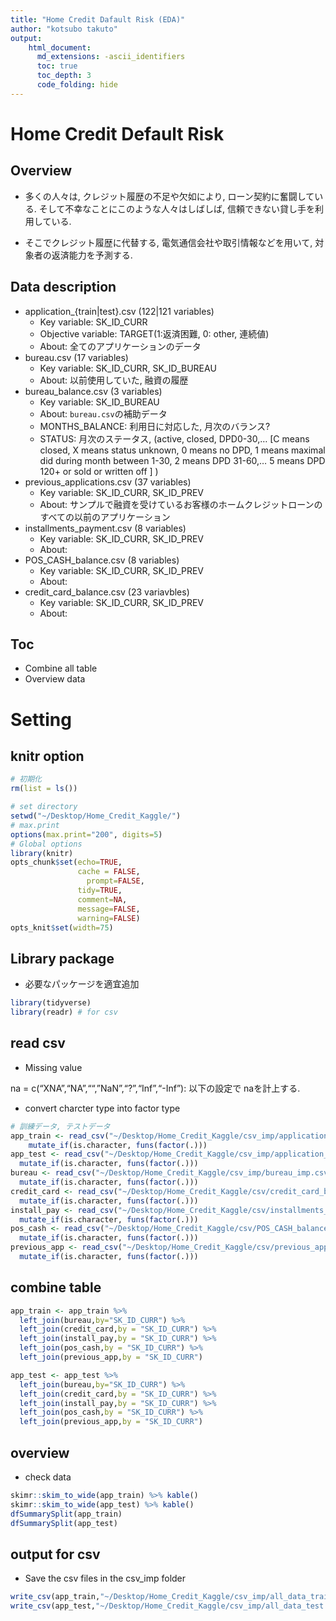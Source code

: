 ```yaml
---
title: "Home Credit Dafault Risk (EDA)"
author: "kotsubo takuto"
output: 
    html_document:
      md_extensions: -ascii_identifiers
      toc: true
      toc_depth: 3
      code_folding: hide
---
```


# Home Credit Default Risk

## Overview

- 多くの人々は, クレジット履歴の不足や欠如により, ローン契約に奮闘している.
そして不幸なことにこのような人々はしばしば, 信頼できない貸し手を利用している.

- そこでクレジット履歴に代替する, 電気通信会社や取引情報などを用いて, 対象者の返済能力を予測する.

## Data description

- application_{train|test}.csv (122|121 variables)
    - Key variable: SK_ID_CURR
    - Objective variable: TARGET(1:返済困難, 0: other, 連続値)
    - About: 全てのアプリケーションのデータ
- bureau.csv (17 variables)
    - Key variable: SK_ID_CURR, SK_ID_BUREAU 
    - About: 以前使用していた, 融資の履歴
- bureau_balance.csv (3 variables)
    - Key variable: SK_ID_BUREAU
    - About: `bureau.csv`の補助データ
    - MONTHS_BALANCE: 利用日に対応した, 月次のバランス?
    - STATUS: 月次のステータス, (active, closed, DPD0-30,… [C means closed, X means status unknown, 0 means no DPD, 1 means maximal did during month between 1-30, 2 means DPD 31-60,… 5 means DPD 120+ or sold or written off ] )
- previous_applications.csv (37 variables)
    - Key variable: SK_ID_CURR, SK_ID_PREV
    - About: サンプルで融資を受けているお客様のホームクレジットローンのすべての以前のアプリケーション
- installments_payment.csv (8 variables)
    - Key variable: SK_ID_CURR, SK_ID_PREV
    - About: 
- POS_CASH_balance.csv (8 variables)
    - Key variable: SK_ID_CURR, SK_ID_PREV
    - About: 
- credit_card_balance.csv (23 variavbles)
    - Key variable: SK_ID_CURR, SK_ID_PREV
    - About: 

## Toc

- Combine all table
- Overview data

# Setting{.tabset .tabset-fade .tabset-pills}

## knitr option

```r
# 初期化
rm(list = ls())
```

```r
# set directory
setwd("~/Desktop/Home_Credit_Kaggle/") 
# max.print 
options(max.print="200", digits=5)
# Global options
library(knitr)
opts_chunk$set(echo=TRUE,
               cache = FALSE,
	             prompt=FALSE,
               tidy=TRUE,
               comment=NA,
               message=FALSE,
               warning=FALSE)
opts_knit$set(width=75)
```

## Library package

- 必要なパッケージを適宜追加

```r
library(tidyverse)
library(readr) # for csv
```

## read csv

- Missing value

na = c("XNA","NA","","NaN","?","Inf","-Inf"): 以下の設定で naを計上する.

- convert charcter type into factor type

```r
# 訓練データ, テストデータ
app_train <- read_csv("~/Desktop/Home_Credit_Kaggle/csv_imp/application_train_imp.csv",na = c("XNA","NA","","NaN","?","Inf","-Inf")) %>% 
    mutate_if(is.character, funs(factor(.)))
app_test <- read_csv("~/Desktop/Home_Credit_Kaggle/csv_imp/application_test_imp.csv",na = c("XNA","NA","","NaN","?","Inf","-Inf")) %>% 
  mutate_if(is.character, funs(factor(.)))
bureau <- read_csv("~/Desktop/Home_Credit_Kaggle/csv_imp/bureau_imp.csv",na = c("XNA","NA","","NaN","?","Inf","-Inf")) %>%
  mutate_if(is.character, funs(factor(.)))
credit_card <- read_csv("~/Desktop/Home_Credit_Kaggle/csv/credit_card_balance_imp.csv",na = c("XNA","NA","","NaN","?","Inf","-Inf")) %>% 
  mutate_if(is.character, funs(factor(.)))
install_pay <- read_csv("~/Desktop/Home_Credit_Kaggle/csv/installments_payments_imp.csv",na = c("XNA","NA","","NaN","?","Inf","-Inf")) %>% 
  mutate_if(is.character, funs(factor(.)))
pos_cash <- read_csv("~/Desktop/Home_Credit_Kaggle/csv/POS_CASH_balance_imp.csv",na = c("XNA","NA","","NaN","?","Inf","-Inf")) %>%
  mutate_if(is.character, funs(factor(.)))
previous_app <- read_csv("~/Desktop/Home_Credit_Kaggle/csv/previous_application_imp.csv",na = c("XNA","NA","","NaN","?","Inf","-Inf")) %>% 
  mutate_if(is.character, funs(factor(.)))
```

## combine table

```r
app_train <- app_train %>% 
  left_join(bureau,by="SK_ID_CURR") %>% 
  left_join(credit_card,by = "SK_ID_CURR") %>% 
  left_join(install_pay,by = "SK_ID_CURR") %>% 
  left_join(pos_cash,by = "SK_ID_CURR") %>% 
  left_join(previous_app,by = "SK_ID_CURR")

app_test <- app_test %>% 
  left_join(bureau,by="SK_ID_CURR") %>% 
  left_join(credit_card,by = "SK_ID_CURR") %>% 
  left_join(install_pay,by = "SK_ID_CURR") %>% 
  left_join(pos_cash,by = "SK_ID_CURR") %>% 
  left_join(previous_app,by = "SK_ID_CURR")
```

## overview

- check data

```r
skimr::skim_to_wide(app_train) %>% kable()
skimr::skim_to_wide(app_test) %>% kable()
dfSummarySplit(app_train)
dfSummarySplit(app_test)
```

## output for csv

- Save the csv files in the csv_imp folder

```r
write_csv(app_train,"~/Desktop/Home_Credit_Kaggle/csv_imp/all_data_train.csv")
write_csv(app_test,"~/Desktop/Home_Credit_Kaggle/csv_imp/all_data_test.csv")
```
